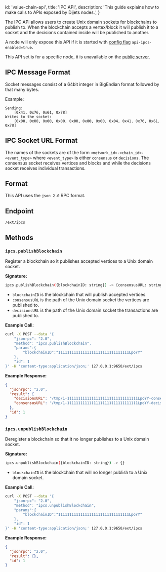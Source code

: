 
  id: 'value-chain-api',
  title: 'IPC API',
  description: 'This guide explains how to make calls to APIs exposed by Dijets nodes.',
}

The IPC API allows users to create Unix domain sockets for blockchains to publish to. When the
blockchain accepts a vertex/block it will publish it to a socket and the decisions contained inside
will be published to another.

A node will only expose this API if it is started with [config
flag](../../../nodes/maintain/dijetsgo-config-flags.md) `api-ipcs-enabled=true`.

<Admonition type="info">

This API set is for a specific node, it is unavailable on the [public
server](../public-api-server.md).

</Admonition>

## IPC Message Format

Socket messages consist of a 64bit integer in BigEndian format followed by that many bytes.

Example:

```text
Sending:
    [0x41, 0x76, 0x61, 0x78]
Writes to the socket:
    [0x00, 0x00, 0x00, 0x00, 0x00, 0x00, 0x00, 0x04, 0x41, 0x76, 0x61, 0x78]
```

## IPC Socket URL Format

The names of the sockets are of the form `<network_id>-<chain_id>-<event_type>` where `<event_type>`
is either `consensus` or `decisions`. The consensus socket receives vertices and blocks and while
the decisions socket receives individual transactions.

## Format

This API uses the `json 2.0` RPC format.

## Endpoint

`/ext/ipcs`

## Methods

### `ipcs.publishBlockchain`

Register a blockchain so it publishes accepted vertices to a Unix domain socket.

**Signature:**

```sh
ipcs.publishBlockchain({blockchainID: string}) -> {consensusURL: string, decisionsURL: string}
```

- `blockchainID` is the blockchain that will publish accepted vertices.
- `consensusURL` is the path of the Unix domain socket the vertices are published to.
- `decisionsURL` is the path of the Unix domain socket the transactions are published to.

**Example Call:**

```sh
curl -X POST --data '{
    "jsonrpc": "2.0",
    "method": "ipcs.publishBlockchain",
    "params":{
        "blockchainID":"11111111111111111111111111111111LpoYY"
    },
    "id": 1
}' -H 'content-type:application/json;' 127.0.0.1:9650/ext/ipcs
```

**Example Response:**

```json
{
  "jsonrpc": "2.0",
  "result": {
    "decisionsURL": "/tmp/1-11111111111111111111111111111111LpoYY-consensus",
    "consensusURL": "/tmp/1-11111111111111111111111111111111LpoYY-decisions"
  },
  "id": 1
}
```

### `ipcs.unpublishBlockchain`

Deregister a blockchain so that it no longer publishes to a Unix domain socket.

**Signature:**

```sh
ipcs.unpublishBlockchain({blockchainID: string}) -> {}
```

- `blockchainID` is the blockchain that will no longer publish to a Unix domain socket.

**Example Call:**

```sh
curl -X POST --data '{
    "jsonrpc": "2.0",
    "method": "ipcs.unpublishBlockchain",
    "params":{
        "blockchainID":"11111111111111111111111111111111LpoYY"
    },
    "id": 1
}' -H 'content-type:application/json;' 127.0.0.1:9650/ext/ipcs
```

**Example Response:**

```json
{
  "jsonrpc": "2.0",
  "result": {},
  "id": 1
}
```


